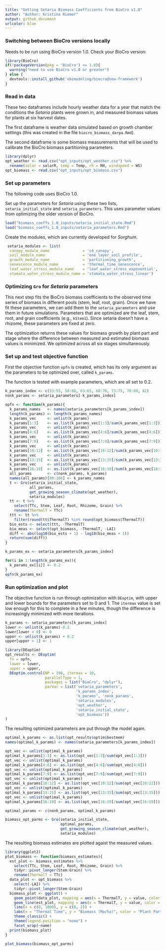 ```yaml
---
title: "Getting Setaria Biomass Coefficients from BioCro v1.0"
author: "Author: Kristina Riemer"
output: github_document
urlcolor: blue
---
```


### Switching between BioCro versions locally

Needs to be run using BioCro version 1.0. Check your BioCro version: 

```r
library(BioCro)
if(!packageVersion(pkg = 'BioCro') <= 1.0){
  warning("need to use BioCro v1.0 or greater")
} else {
  devtools::install_github('ebimodeling/biocro@new-framework')  
}
```

### Read in data

These two dataframes include hourly weather data for a year that match the conditions the *Setaria* plants were grown in, and measured biomass values for plants at six harvest dates. 

The first dataframe is weather data simulated based on growth chamber settings (this was created in the file `biocro_biomass_darpa.Rmd`).

The second dataframe is some biomass measurements that will be used to calibrate the BioCro biomass partitioning parameters. 

```r
library(dplyr)
opt_weather <- read.csv("opt_inputs/opt_weather.csv") %>% 
  rename(solar = solarR, temp = Temp, rh = RH, windspeed = WS)
opt_biomass <- read.csv("opt_inputs/opt_biomass.csv")
```

### Set up parameters

The following code uses BioCro 1.0. 

Set up the parameters for *Setaria* using these two lists, `setaria_initial_state` and `setaria_parameters`. This uses parameter values from optimizing the older version of BioCro. 
```r
load("biomass_coeffs_1.0_inputs/setaria_initial_state.Rmd")
load("biomass_coeffs_1.0_inputs/setaria_parameters.Rmd")
```

Create the modules, which are currently developed for *Sorghum*. 
```r
 setaria_modules <- list(
  canopy_module_name               = 'c4_canopy',
  soil_module_name                 = 'one_layer_soil_profile',
  growth_module_name               = 'partitioning_growth',
  senescence_module_name           = 'thermal_time_senescence',
  leaf_water_stress_module_name    = 'leaf_water_stress_exponential',
  stomata_water_stress_module_name = 'stomata_water_stress_linear')
```

### Optimizing `Gro` for *Setaria* parameters

This next step fits the BioCro biomass coefficients to the observed time series of biomass in different pools (stem, leaf, root, grain). Once we have fit these parameters, we can add them to the `setaria_parameters` and use them in future simulations. Parameters that are optimized are the leaf, stem, root, and grain coefficients (e.g., `kStem1`). Since setaria doesn't have a rhizome, these parameters are fixed at zero. 

The optimization returns these values for biomass growth by plant part and stage where the difference between measured and estimated biomass values is minimized. We optimized across all six stages simultaneously. 

### Set up and test objective function

First the objective function `opfn` is created, which has its only argument as the parameters to be optimized over, called `k_params`. 

The function is tested with example parameters, which are all set to 0.2. 

```r
k_params_index <- c(53:55, 58:60, 63:65, 68:70, 73:75, 78:80, 82)
nonk_params <- setaria_parameters[-k_params_index]

opfn <- function(k_params){
  k_params_names   <- names(setaria_parameters[k_params_index])
  length(k_params) <- length(k_params_names)
  k_params_vec     <- unlist(k_params)
  k_params[1:3]    <- as.list(k_params_vec[1:3]/sum(k_params_vec[1:3]))
  k_params_vec     <- unlist(k_params)
  k_params[4:6]    <- as.list(k_params_vec[4:6]/sum(k_params_vec[4:6]))
  k_params_vec     <- unlist(k_params)
  k_params[7:9]    <- as.list(k_params_vec[7:9]/sum(k_params_vec[7:9]))
  k_params_vec     <- unlist(k_params)
  k_params[10:12]  <- as.list(k_params_vec[10:12]/sum(k_params_vec[10:12]))
  k_params_vec     <- unlist(k_params)
  k_params[13:15]  <- as.list(k_params_vec[13:15]/sum(k_params_vec[13:15]))
  k_params_vec     <- unlist(k_params)
  k_params[16:19]  <- as.list(k_params_vec[16:19]/sum(k_params_vec[16:19]))
  all_params       <- c(nonk_params, k_params)
  names(all_params)[88:106] <- k_params_names
  t <- Gro(setaria_initial_state,
           all_params,
           get_growing_season_climate(opt_weather),
           setaria_modules)
  tt <- t %>%
    select(TTc, Stem, Leaf, Root, Rhizome, Grain) %>%
    rename(ThermalT = TTc)
  ttt <- tt %>%
    filter(round(tt$ThermalT) %in% round(opt_biomass$ThermalT))
  bio_ests <- select(ttt, -ThermalT)
  bio_meas <- select(opt_biomass, -ThermalT, -LAI)
  diff <- abs(log10(bio_ests + 1) - log10(bio_meas + 1))
  return(sum(diff))
}

k_params_ex <- setaria_parameters[k_params_index]

for(i in 1:length(k_params_ex)){
  k_params_ex[[i]] <- 0.2
}
opfn(k_params_ex)
```

### Run optimization and plot

The objective function is run through optimization with `DEoptim`, with upper and lower bounds for the parameters set to 0 and 1. The `itermax` value is set low enough for this to complete in a few minutes, though the difference is increasingly minimized with more iterations.

```r
k_params <- setaria_parameters[k_params_index]
lower <- unlist(k_params)-0.2
lower[lower < 0] <- 0
upper <- unlist(k_params) + 0.2
upper[upper > 1] <- 1

library(DEoptim)
opt_results <- DEoptim(
  fn = opfn, 
  lower = lower, 
  upper = upper,
  DEoptim.control(NP = 190, itermax = 10,
                  parallelType = 1, 
                  packages = list("BioCro", "dplyr"),
                  parVar = list('setaria_parameters', 
                                'k_params_index', 
                                'k_params', 'nonk_params', 
                                'setaria_modules', 
                                'opt_weather',
                                'setaria_initial_state',
                                'opt_biomass'))
)
```

The resulting optimized parameters are put through the model again. 
```r
optimal_k_params <- as.list(opt_results$optim$bestmem)
names(optimal_k_params) <- names(setaria_parameters[k_params_index])

opt_vec <- unlist(optimal_k_params)
optimal_k_params[1:3] <- as.list(opt_vec[1:3]/sum(opt_vec[1:3]))
opt_vec <- unlist(optimal_k_params)
optimal_k_params[4:6] <- as.list(opt_vec[4:6]/sum(opt_vec[4:6]))
opt_vec <- unlist(optimal_k_params)
optimal_k_params[7:9] <- as.list(opt_vec[7:9]/sum(opt_vec[7:9]))
opt_vec <- unlist(optimal_k_params)
optimal_k_params[10:12] <- as.list(opt_vec[10:12]/sum(opt_vec[10:12]))
opt_vec <- unlist(optimal_k_params)
optimal_k_params[13:15] <- as.list(opt_vec[13:15]/sum(opt_vec[13:15]))
opt_vec <- unlist(optimal_k_params)
optimal_k_params[16:19] <- as.list(opt_vec[16:19]/sum(opt_vec[16:19]))

optimal_params <- c(nonk_params, optimal_k_params)

biomass_opt_parms <- Gro(setaria_initial_state, 
                         optimal_params,
                         get_growing_season_climate(opt_weather),
                         setaria_modules)

```

The resulting biomass estimates are plotted agaist the measured values. 
```r
library(ggplot2)
plot_biomass <- function(biomass_estimates){
  est_plot <- biomass_estimates %>% 
    select(TTc, Stem, Leaf, Root, Rhizome, Grain) %>% 
    tidyr::pivot_longer(Stem:Grain) %>% 
    rename(ThermalT = TTc)
  data_plot <- opt_biomass %>% 
    select(-LAI) %>% 
    tidyr::pivot_longer(Stem:Grain)
  biomass_plot <- ggplot() +
    geom_point(data_plot, mapping = aes(x = ThermalT, y = value, color = name)) +
    geom_line(est_plot, mapping = aes(x = ThermalT, y = value, color = name)) + 
    lims(x = c(0, 1800), y = c(0, 2)) +
    labs(x = "Thermal Time", y = "Biomass (Ma/ha)", color = "Plant Part") + 
    theme_classic() +
    theme(legend.position = "none") +
    facet_wrap(~name)
  print(biomass_plot)
}

plot_biomass(biomass_opt_parms)
```
